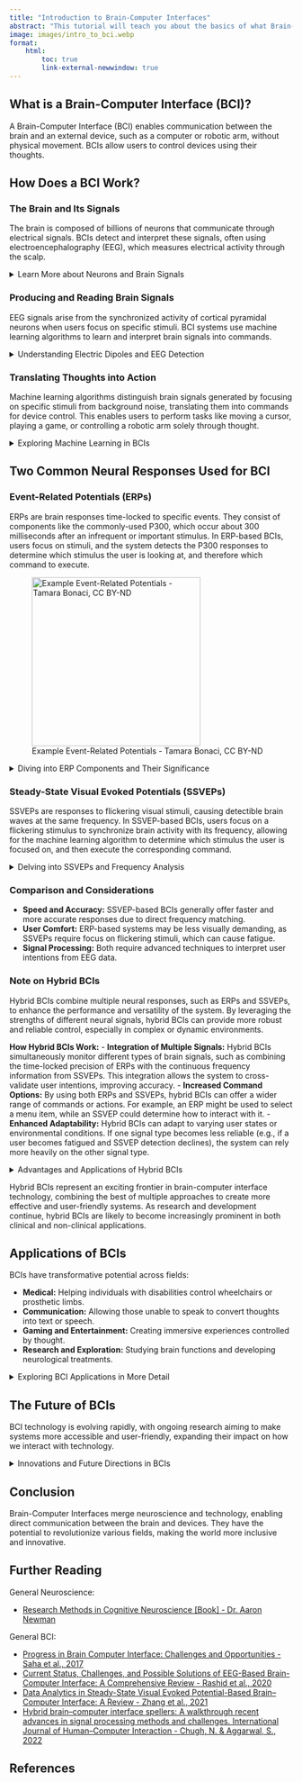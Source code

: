 ```yaml
---
title: "Introduction to Brain-Computer Interfaces"
abstract: "This tutorial will teach you about the basics of what Brain-Computer Interfaces are, and how they work!"
image: images/intro_to_bci.webp
format: 
    html:
        toc: true
        link-external-newwindow: true
---
```


## What is a Brain-Computer Interface (BCI)?

A Brain-Computer Interface (BCI) enables communication between the brain and an external device, such as a computer or robotic arm, without physical movement. BCIs allow users to control devices using their thoughts.

## How Does a BCI Work?

### The Brain and Its Signals

The brain is composed of billions of neurons that communicate through electrical signals. BCIs detect and interpret these signals, often using electroencephalography (EEG), which measures electrical activity through the scalp.

<details>
<summary> <span class=dropdown1> Learn More about Neurons and Brain Signals </span> </summary>
<br>

Neurons are specialized cells that transmit information throughout the nervous system. They communicate via electrical impulses and chemical signals. Each neuron consists of a cell body, dendrites, and an axon. Dendrites receive incoming signals, while the axon transmits signals to other neurons.

Neurons generate action potentials, which are brief electrical impulses resulting from changes in membrane potential. These action potentials travel along the axon to the synapse, where neurotransmitters are released to signal adjacent neurons.

EEG measures the synchronous activity of neurons, primarily in the cortex. This activity results in detectable electrical signals on the scalp, representing the brain's response to stimuli and cognitive processes.
</details>

### Producing and Reading Brain Signals

EEG signals arise from the synchronized activity of cortical pyramidal neurons when users focus on specific stimuli. BCI systems use machine learning algorithms to learn and interpret brain signals into commands. 

<details>
<summary> <span class=dropdown1> Understanding Electric Dipoles and EEG Detection </span> </summary>
<br>

Pyramidal neurons in the cortex are key contributors to EEG signals. These neurons have long apical dendrites oriented perpendicularly to the cortical surface, forming electric dipoles when they fire.

The combined electric fields of many neurons create measurable potentials on the scalp. EEG electrodes placed on the scalp detect these potentials, recording voltage fluctuations over time.

Machine learning algorithms process the EEG data, identifying patterns associated with specific mental states or intentions - such as those arising from attending to a specific stimulus. This enables translation of brain activity into actionable commands for BCIs.
</details>

### Translating Thoughts into Action

Machine learning algorithms distinguish brain signals generated by focusing on specific stimuli from background noise, translating them into commands for device control. This enables users to perform tasks like moving a cursor, playing a game, or controlling a robotic arm solely through thought.

<details>
<summary> <span class=dropdown1> Exploring Machine Learning in BCIs </span> </summary>

Machine learning algorithms in BCIs analyze EEG data to identify patterns (like event-related potentials or steady-state visually-evoked potentials) corresponding to user intentions (such as attending to a certain stimulus). These algorithms are trained on labeled datasets to distinguish between when random noise and when the user is attending a stimulus.

The most common technique is supervised learning, where models learn from labeled examples. Other techniques can be successfully used such as unsupervised learning, which identifies hidden patterns without explicit labels, and deep learning, a subset of machine learning, employs neural networks to extract complex features from EEG signals.

By continuously adapting to user inputs, machine learning enhances the accuracy and responsiveness of BCIs, enabling seamless interaction between the brain and external devices.
<br>

</details>

## Two Common Neural Responses Used for BCI

### Event-Related Potentials (ERPs)

ERPs are brain responses time-locked to specific events. They consist of components like the commonly-used P300, which occur about 300 milliseconds after an infrequent or important stimulus. In ERP-based BCIs, users focus on stimuli, and the system detects the P300 responses to determine which stimulus the user is looking at, and therefore which command to execute.

![Example Event-Related Potentials - Tamara Bonaci, CC BY-ND](images/ERPs_new.png){width="300" fig-align="center" fig-alt="Tamara Bonaci, CC BY-ND"}

<details>
<summary> <span class=dropdown1> Diving into ERP Components and Their Significance </span> </summary>

ERP components are labeled based on their polarity (positive or negative) and timing. Key components include:

- **P300:** A positive deflection occurring around 300 milliseconds after an infrequent or significant stimulus. In BCIs, the P300 is used to detect when a user is focusing on a particular stimulus, such as a specific letter in a matrix. The system then translates this detection into a command, enabling the user to select that letter or perform an action.
- **N200:** A negative deflection associated with response inhibition and conflict detection. In BCIs, the N200 can be used to monitor error detection or user responses to conflicting stimuli, which can be integrated into more sophisticated control systems.
- **N400:** Related to language processing and semantic incongruence. While less commonly used in BCIs, the N400 could assist in applications involving language or communication tasks by detecting how users process and respond to language-based stimuli.

ERPs provide insights into cognitive processes and brain responses, making them valuable for understanding attention, perception, and decision-making.
<br>
</details>

### Steady-State Visual Evoked Potentials (SSVEPs)

SSVEPs are responses to flickering visual stimuli, causing detectible brain waves at the same frequency. In SSVEP-based BCIs, users focus on a flickering stimulus to synchronize brain activity with its frequency, allowing for the machine learning algorithm to determine which stimulus the user is focused on, and then execute the corresponding command.

<details>
<summary> <span class=dropdown1> Delving into SSVEPs and Frequency Analysis </span> </summary>

SSVEPs are generated when the visual cortex responds to stimuli flickering at specific frequencies. The brain's response frequency matches the stimulus frequency, enabling reliable detection with EEG.

In SSVEP-based BCIs, users focus on one of several flickering stimuli, each associated with a distinct command. The system identifies the frequency of the brain's response to determine user intent. (For example, if the user attends to a stimulus flickering at 10 Hz, the resulting EEG signals would show a 10 Hz oscillation, and the machine learning algorithm would perform the command corresponding to the stimulus flickering at 10 Hz)

Frequency analysis involves decomposing EEG signals into their frequency components. Techniques such as Fourier Transform and Wavelet Transform help isolate SSVEP frequencies for accurate interpretation.
<br>
</details>

### Comparison and Considerations

- **Speed and Accuracy:** SSVEP-based BCIs generally offer faster and more accurate responses due to direct frequency matching.
- **User Comfort:** ERP-based systems may be less visually demanding, as SSVEPs require focus on flickering stimuli, which can cause fatigue.
- **Signal Processing:** Both require advanced techniques to interpret user intentions from EEG data.

### Note on Hybrid BCIs

Hybrid BCIs combine multiple neural responses, such as ERPs and SSVEPs, to enhance the performance and versatility of the system. By leveraging the strengths of different neural signals, hybrid BCIs can provide more robust and reliable control, especially in complex or dynamic environments.

**How Hybrid BCIs Work:**
- **Integration of Multiple Signals:** Hybrid BCIs simultaneously monitor different types of brain signals, such as combining the time-locked precision of ERPs with the continuous frequency information from SSVEPs. This integration allows the system to cross-validate user intentions, improving accuracy.
- **Increased Command Options:** By using both ERPs and SSVEPs, hybrid BCIs can offer a wider range of commands or actions. For example, an ERP might be used to select a menu item, while an SSVEP could determine how to interact with it.
- **Enhanced Adaptability:** Hybrid BCIs can adapt to varying user states or environmental conditions. If one signal type becomes less reliable (e.g., if a user becomes fatigued and SSVEP detection declines), the system can rely more heavily on the other signal type.

<details>
<summary> <span class=dropdown1> Advantages and Applications of Hybrid BCIs </span> </summary>

**Advantages:**
- **Improved Accuracy:** The combination of multiple neural signals reduces the likelihood of errors by cross-referencing different types of brain activity.
- **Greater Flexibility:** Users can perform a broader range of actions, as the system can interpret more diverse types of commands.
- **Resilience:** Hybrid BCIs can maintain functionality even if one type of signal is compromised, making them more reliable in real-world applications.
<br>
</details>

Hybrid BCIs represent an exciting frontier in brain-computer interface technology, combining the best of multiple approaches to create more effective and user-friendly systems. As research and development continue, hybrid BCIs are likely to become increasingly prominent in both clinical and non-clinical applications.


## Applications of BCIs

BCIs have transformative potential across fields:

- **Medical:** Helping individuals with disabilities control wheelchairs or prosthetic limbs.
- **Communication:** Allowing those unable to speak to convert thoughts into text or speech.
- **Gaming and Entertainment:** Creating immersive experiences controlled by thought.
- **Research and Exploration:** Studying brain functions and developing neurological treatments.

<details>
<summary> <span class=dropdown1> Exploring BCI Applications in More Detail </span> </summary>

- **Medical Applications:** BCIs restore independence for individuals with mobility impairments, enabling them to control assistive devices through thought alone. For example, BCIs can be integrated with robotic prosthetics to facilitate movement for amputees or individuals with paralysis.
- **Communication:** BCIs enable individuals with communication disorders to express themselves by converting brain signals into text or speech, enhancing social interaction and quality of life.
- **Gaming and Entertainment:** BCIs offer unique gaming experiences, where players control in-game actions using their thoughts, creating a more immersive and interactive environment.
- **Research:** BCIs facilitate research into brain function and cognitive processes, providing insights into neural mechanisms underlying behavior and aiding the development of treatments for neurological disorders.
<br>
</details>

## The Future of BCIs

BCI technology is evolving rapidly, with ongoing research aiming to make systems more accessible and user-friendly, expanding their impact on how we interact with technology.

<details>
<summary> <span class=dropdown1> Innovations and Future Directions in BCIs </span> </summary>

- **Improved Accessibility:** Researchers are working on developing affordable and easy-to-use BCI systems, making them accessible to a wider population.
- **Enhanced Signal Quality:** Advances in signal processing and electrode technology aim to improve the quality and reliability of EEG signals, enhancing BCI performance.
- **Integration with AI:** Combining BCIs with artificial intelligence allows for more sophisticated interpretation of brain signals, improving the accuracy and speed of communication and control.
- **Wearable BCIs:** Future BCIs may be integrated into wearable devices, offering seamless and unobtrusive interaction with technology in everyday life.
<br>
</details>

## Conclusion

Brain-Computer Interfaces merge neuroscience and technology, enabling direct communication between the brain and devices. They have the potential to revolutionize various fields, making the world more inclusive and innovative.

## Further Reading

General Neuroscience:

- [Research Methods in Cognitive Neuroscience [Book] - Dr. Aaron Newman](https://uk.sagepub.com/en-gb/eur/research-methods-for-cognitive-neuroscience/book242924)

General BCI:

- [Progress in Brain Computer Interface: Challenges and Opportunities - Saha et al., 2017](https://doi.org/10.3389/fnsys.2021.578875)
- [Current Status, Challenges, and Possible Solutions of EEG-Based Brain-Computer Interface: A Comprehensive Review - Rashid et al., 2020](https://doi.org/10.3389/fnbot.2020.00025)
- [Data Analytics in Steady-State Visual Evoked Potential-Based Brain–Computer Interface: A Review - Zhang et al., 2021](https://doi.org/10.1109/JSEN.2020.3017491)
- [Hybrid brain–computer interface spellers: A walkthrough recent advances in signal processing methods and challenges. International Journal of Human–Computer Interaction - Chugh, N. & Aggarwal, S., 2022](https://doi.org/10.1080/10447318.2022.2093445)


## References

